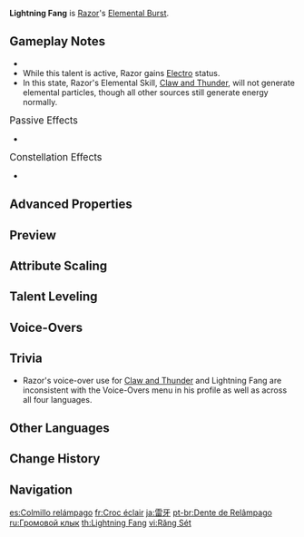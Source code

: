 {{Talent Infobox
|image         = Talent Lightning Fang.png
|character     = Razor
|type          = Elemental Burst
|info          = Summons the Wolf Within, which deals {{Color|Electro DMG}} to all nearby opponents. This clears all of Razor's Electro Sigils, which will be converted into Elemental Energy for him.<br>The Wolf Within will fight alongside Razor for the skill's duration.<br><br>'''The Wolf Within'''<ul><li>Strikes alongside Razor's [[Steel Fang|normal attacks]], dealing {{Color|Electro DMG}}.</li><li>Raises Razor's [[ATK SPD]] and {{Color|Electro RES}}.</li><li>Causes Razor to be immune to DMG inflicted by the {{Color|Electro-Charged}} status.</li><li>Disables Razor's [[Steel Fang|Charged Attacks]].</li><li>Increases Razor's [[Interruption Resistance|resistance to interruption]].</li></ul><br>These effects end when Razor leaves the battlefield.<br>When Razor leaves the field, a maximum of 10 [[Energy]] will be returned to him based off the duration remaining on this skill.
|utility1      = Interruption Resistance
|utility2      = ATK SPD
|utility3      = Electro RES Increase
|utility4      = Charged Attack Disabled
|utility5      = Requires Staying on Field
|utility6      = Electro-Charged Immunity
|utility7      = Electro Status to Self
|utility8      = Hitlag Extendable
|utility9      = Effect Triggered by Normal Attack Use
|energyCost    = 80
|CD            = 20s
|duration      = 15s
|attr1         = Elemental Burst DMG
|value1        = 160–380%
|attr2         = Soul Companion DMG
|value2        = 24–57% Normal Attack DMG
|attr3         = Normal Attack SPD Bonus
|value3        = 26–40%
|attr4         = Electro RES Bonus
|value4        = 80%
|scale_att1    = ATK
}}
{{Description|The wolf has awoken. The hunt is on.}}
'''Lightning Fang''' is [[Razor]]'s [[Elemental Burst]].

==Gameplay Notes==
* {{Talent Note|icd|Soul Companion DMG}}
* While this talent is active, Razor gains [[Electro]] status.
* In this state, Razor's Elemental Skill, [[Claw and Thunder]], will not generate elemental particles, though all other sources still generate energy normally.

;<big>Passive Effects</big>
* {{Talent Note|ascension|1|Awakening|Resets the cooldown of [[Claw and Thunder]] upon using Lightning Fang.|character=Razor|talent=Lightning Fang}}

;<big>Constellation Effects</big>
* {{Talent Note|constellation|3|Soul Companion}}

==Advanced Properties==
{{Advanced Properties
|title   = Elemental Burst DMG
|gu      = 2U
|icdtag  = none
|poise   = 51.75
|impulse = 3
|blunt   = 1

|title2   = Soul Companion DMG 1-Hit
|gu2      = 1U
|icdtag2  = Elemental Burst Extra
|icdtype2 = 2.5s/3 Hits
|poise2   = 88.23
|impulse2 = 3

|title3   = Soul Companion DMG 2-Hit
|gu3      = 1U
|icdtag3  = Elemental Burst Extra
|icdtype3 = 2.5s/3 Hits
|poise3   = 76.12
|impulse3 = 3

|title4   = Soul Companion DMG 3-Hit
|gu4      = 1U
|icdtag4  = Elemental Burst Extra
|icdtype4 = 2.5s/3 Hits
|poise4   = 95.15
|impulse4 = 3

|title5   = Soul Companion DMG 4-Hit
|gu5      = 1U
|icdtag5  = Elemental Burst Extra
|icdtype5 = 2.5s/3 Hits
|poise5   = 124.26
|impulse5 = 6

|title6   = Electro to Self
|gu6      = 1U, 2.1s
|icdtag6  = none
|poise6   = &mdash;
|impulse6 = &mdash;
}}

==Preview==
{{Preview
|file=Lightning Fang Preview
}}
{{clr}}

==Attribute Scaling==
{{Talent Scaling
|talentType=Elemental Burst
|levels=14
|order=elementalburstdmg,soulcompaniondmg,normalatkspdbonus,electroresbonus,duration,cd,energycost
|titles=Elemental Burst DMG (%),Soul Companion DMG (% Normal Attack DMG),Normal ATK SPD Bonus,Electro RES Bonus (%),Duration,CD,Energy Cost
|elementalburstdmg_1=160
|elementalburstdmg_2=172
|elementalburstdmg_3=184
|elementalburstdmg_4=200
|elementalburstdmg_5=212
|elementalburstdmg_6=224
|elementalburstdmg_7=240
|elementalburstdmg_8=256
|elementalburstdmg_9=272
|elementalburstdmg_10=288
|elementalburstdmg_11=304
|elementalburstdmg_12=320
|elementalburstdmg_13=340
|elementalburstdmg_14=360
|soulcompaniondmg_1=24
|soulcompaniondmg_2=25.8
|soulcompaniondmg_3=27.6
|soulcompaniondmg_4=30
|soulcompaniondmg_5=31.8
|soulcompaniondmg_6=33.6
|soulcompaniondmg_7=36
|soulcompaniondmg_8=38.4
|soulcompaniondmg_9=40.8
|soulcompaniondmg_10=43.2
|soulcompaniondmg_11=45.6
|soulcompaniondmg_12=48
|soulcompaniondmg_13=51
|soulcompaniondmg_14=54
|normalatkspdbonus_1=26
|normalatkspdbonus_2=28
|normalatkspdbonus_3=30
|normalatkspdbonus_4=32
|normalatkspdbonus_5=34
|normalatkspdbonus_6=36
|normalatkspdbonus_7=37
|normalatkspdbonus_8=38
|normalatkspdbonus_9=39
|normalatkspdbonus_10=40
|normalatkspdbonus_11=40
|normalatkspdbonus_12=40
|normalatkspdbonus_13=40
|normalatkspdbonus_14=40
|electroresbonus=80%
|duration=15s
|cd=20s
|energycost=80
}}

==Talent Leveling==
{{Talent Upgrade|Razor}}

==Voice-Overs==
{{Talent VO}}

==Trivia==
* Razor's voice-over use for [[Claw and Thunder]] and Lightning Fang are inconsistent with the Voice-Overs menu in his profile as well as across all four languages.

==Other Languages==
{{Other Languages
|en      = Lightning Fang
|zhs     = 雷牙
|zhs_rm  = Léi yá
|zht     = 雷牙
|zht_rm  = Léi yá
|zh_tl   = Thunder Tooth
|ja      = 雷牙
|ja_rm   = Raiga{{Assumed}}
|ja_tl   = Thunder Fang
|ko      = 뇌아
|ko_tl   = Thunder Molar
|es      = Colmillo relámpago
|es_tl   = Lightning Fang
|fr      = Croc éclair
|fr_tl   = Lightning Fang
|ru      = Громовой клык
|ru_tl   = Thunder Fang
|th      = Lightning Fang
|vi      = Răng Sét
|vi_tl   = Lightning Teeth
|de      = Blitzklauen
|de_tl   = Lightning Claws
|id      = Lightning Fang
|pt      = Dente de Relâmpago
|pt_tl   = Lightning Tooth
|tr      = Şimşek Diş
|tr_tl   = Lightning Tooth
|it      = Zanna fulminante
|it_tl   = Lightning Fang
}}

==Change History==
{{Change History|1.0}}
<!--
==References==
{{Reflist}}
-->
==Navigation==
{{Talent Navbox|Razor}}

[[es:Colmillo relámpago]]
[[fr:Croc éclair]]
[[ja:雷牙]]
[[pt-br:Dente de Relâmpago]]
[[ru:Громовой клык]]
[[th:Lightning Fang]]
[[vi:Răng Sét]]